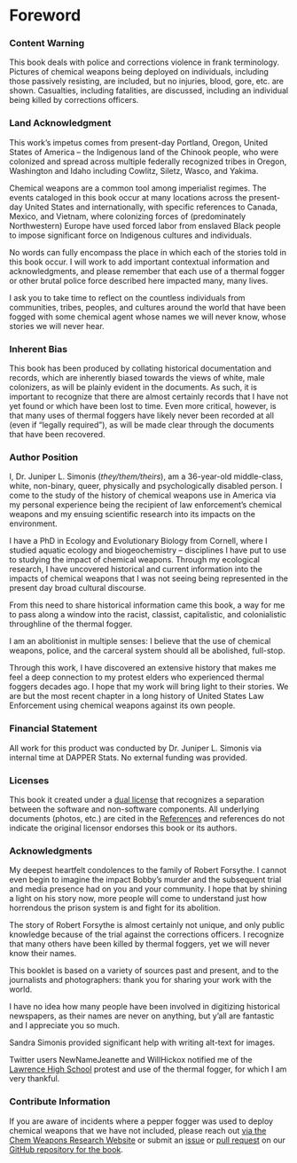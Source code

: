 # Foreword {-}

### Content Warning {-}

This book deals with police and corrections violence in frank terminology.
Pictures of chemical weapons being deployed on individuals, including those passively resisting, are included, but no injuries, blood, gore, etc. are shown.
Casualties, including fatalities, are discussed, including an individual being killed by corrections officers.


### Land Acknowledgment {-}

This work's impetus comes from present-day Portland, Oregon, United States of America -- the Indigenous land of the Chinook people, who were colonized and spread across multiple federally recognized tribes in Oregon, Washington and Idaho including Cowlitz, Siletz, Wasco, and Yakima.

Chemical weapons are a common tool among imperialist regimes.
The events cataloged in this book occur at many locations across the present-day United States and internationally, with specific references to Canada, Mexico, and Vietnam, where colonizing forces of (predominately Northwestern) Europe have used forced labor from enslaved Black people to impose significant force on Indigenous cultures and individuals.

No words can fully encompass the place in which each of the stories told in this book occur.
I will work to add important contextual information and acknowledgments, and please remember that each use of a thermal fogger or other brutal police force described here impacted many, many lives.

I ask you to take time to reflect on the countless individuals from communities, tribes, peoples, and cultures around the world that have been fogged with some chemical agent whose names we will never know, whose stories we will never hear.

### Inherent Bias {-}

This book has been produced by collating historical documentation and records, which are inherently biased towards the views of white, male colonizers, as will be plainly evident in the documents.
As such, it is important to recognize that there are almost certainly records that I have not yet found or which have been lost to time.
Even more critical, however, is that many uses of thermal foggers have likely never been recorded at all (even if "legally required"), as will be made clear through the documents that have been recovered.

### Author Position {-}

I, Dr. Juniper L. Simonis (_they/them/theirs_), am a 36-year-old middle-class, white, non-binary, queer, physically and psychologically disabled person. 
I come to the study of the history of chemical weapons use in America via my personal experience being the recipient of law enforcement's chemical weapons and my ensuing scientific research into its impacts on the environment.

I have a PhD in Ecology and Evolutionary Biology from Cornell, where I studied aquatic ecology and biogeochemistry -- disciplines I have put to use to studying the impact of chemical weapons.
Through my ecological research, I have uncovered historical and current information into the impacts of chemical weapons that I was not seeing being represented in the present day broad cultural discourse. 

From this need to share historical information came this book, a way for me to pass along a window into the racist, classist, capitalistic, and colonialistic throughline of the thermal fogger.

I am an abolitionist in multiple senses: I believe that the use of chemical weapons, police, and the carceral system should all be abolished, full-stop.

Through this work, I have discovered an extensive history that makes me feel a deep connection to my protest elders who experienced thermal foggers decades ago.
I hope that my work will bring light to their stories.
We are but the most recent chapter in a long history of United States Law Enforcement using chemical weapons against its own people.

### Financial Statement {-}

All work for this product was conducted by Dr. Juniper L. Simonis via internal time at DAPPER Stats.
No external funding was provided.

### Licenses {-}

This book it created under a [dual license](https://github.com/chemicalweaponsresearch/thermal_fogger/blob/main/LICENSE.md) that recognizes a separation between the software and non-software components.
All underlying documents (photos, etc.) are cited in the [References](#References) and references do not indicate the original licensor endorses this book or its authors.

### Acknowledgments {-}

My deepest heartfelt condolences to the family of Robert Forsythe.
I cannot even begin to imagine the impact Bobby's murder and the subsequent trial and media presence had on you and your community.
I hope that by shining a light on his story now, more people will come to understand just how horrendous the prison system is and fight for its abolition.

The story of Robert Forsythe is almost certainly not unique, and only public knowledge because of the trial against the corrections officers.
I recognize that many others have been killed by thermal foggers, yet we will never know their names.

This booklet is based on a variety of sources past and present, and to the journalists and photographers: thank you for sharing your work with the world. 

I have no idea how many people have been involved in digitizing historical newspapers, as their names are never on anything, but y'all are fantastic and I appreciate you so much.

Sandra Simonis provided significant help with writing alt-text for images.

Twitter users NewNameJeanette and WillHickox notified me of the [Lawrence High School](#Lawrence1970_04_21) protest and use of the thermal fogger, for which I am very thankful.

### Contribute Information {-} 

If you are aware of incidents where a pepper fogger was used to deploy chemical weapons that we have not included, please reach out [via the Chem Weapons Research Website](https://chemicalweaponsresearch.com/contact/) or submit an [issue](https://github.com/chemicalweaponsresearch/thermal_fogger/issues/new/choose) or [pull request](https://github.com/chemicalweaponsresearch/thermal_fogger/compare) on our [GitHub repository for the book](https://github.com/chemicalweaponsresearch/thermal_fogger).